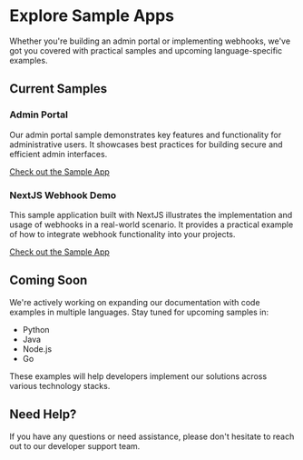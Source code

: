 


# Explore Sample Apps

Whether you're building an admin portal or implementing webhooks, we've got you covered with practical samples and upcoming language-specific examples.
## Current Samples

### Admin Portal
Our admin portal sample demonstrates key features and functionality for administrative users. It showcases best practices for building secure and efficient admin interfaces.

[Check out the Sample App](https://github.dev/scalekit-inc/embed-admin-portal-sample)

### NextJS Webhook Demo

This sample application built with NextJS illustrates the implementation and usage of webhooks in a real-world scenario. It provides a practical example of how to integrate webhook functionality into your projects.

[Check out the Sample App](https://github.com/scalekit-inc/webhook-events-nextjs)

## Coming Soon
We're actively working on expanding our documentation with code examples in multiple languages. Stay tuned for upcoming samples in:
- Python
- Java
- Node.js
- Go

These examples will help developers implement our solutions across various technology stacks.

## Need Help?
If you have any questions or need assistance, please don't hesitate to reach out to our developer support team.
